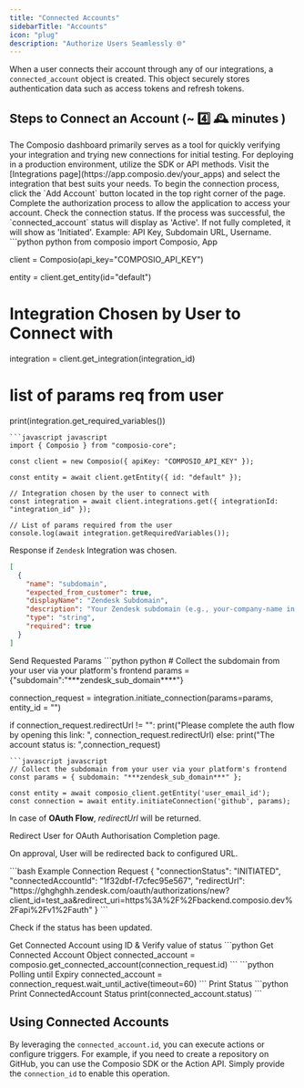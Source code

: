 ```yaml
---
title: "Connected Accounts"
sidebarTitle: "Accounts"
icon: "plug"
description: "Authorize Users Seamlessly 🌐"
---
```


When a user connects their account through any of our integrations, a `connected_account` object is created. This object securely stores authentication data such as access tokens and refresh tokens.

## Steps to Connect an Account (~ 4️⃣ 🕰️ minutes )

<Tabs>
<Tab title="Adding Account via Dashboard">
The Composio dashboard primarily serves as a tool for quickly verifying your integration and trying new connections for initial testing. 
For deploying in a production environment, utilize the SDK or API methods.

<Steps>
<Step title="Select the Preferred Integration">
Visit the [Integrations page](https://app.composio.dev/your_apps) and select the integration that best suits your needs.
</Step>
<Step title="Connect Your Account">
To begin the connection process, click the `Add Account` button located in the top right corner of the page.
</Step>
<Step title="Complete Auth Flow">
Complete the authorization process to allow the application to access your account.
</Step>
<Step title="Verify Connection Status">
Check the connection status. If the process was successful, the `connected_account` status will display as 'Active'. If not fully completed, it will show as 'Initiated'.
</Step>
</Steps>
</Tab>
<Tab title="Add account via SDK">
<Steps>
<Step title="Gather Integration Parameters">
Example: API Key, Subdomain URL, Username.

<CodeGroup>
```python python 
from composio import Composio, App

client = Composio(api_key="COMPOSIO_API_KEY")

entity = client.get_entity(id="default")

# Integration Chosen by User to Connect with

integration = client.get_integration(integration_id)

# list of params req from user

print(integration.get_required_variables())

```
```javascript javascript
import { Composio } from "composio-core";

const client = new Composio({ apiKey: "COMPOSIO_API_KEY" });

const entity = await client.getEntity({ id: "default" });

// Integration chosen by the user to connect with
const integration = await client.integrations.get({ integrationId: "integration_id" });

// List of params required from the user
console.log(await integration.getRequiredVariables());
```
</CodeGroup>

Response if `Zendesk` Integration was chosen.
<CodeGroup>
```json Example Response
[
  {
    "name": "subdomain",
    "expected_from_customer": true,
    "displayName": "Zendesk Subdomain",
    "description": "Your Zendesk subdomain (e.g., your-company-name in your-company-name.zendesk.com)",
    "type": "string",
    "required": true
  }
]
```

</CodeGroup>
</Step>

<Step title="Initiate Connection Request">
Send Requested Params
<CodeGroup>
```python python 
# Collect the subdomain from your user via your platform's frontend
params = {"subdomain":"***zendesk_sub_domain****"}

connection_request = integration.initiate_connection(params=params, entity_id = "")

if connection_request.redirectUrl != "":
print("Please complete the auth flow by opening this link: ", connection_request.redirectUrl)
else:
print("The account status is: ",connection_request)
```
```javascript javascript
// Collect the subdomain from your user via your platform's frontend
const params = { subdomain: "***zendesk_sub_domain***" };

const entity = await composio_client.getEntity('user_email_id');
const connection = await entity.initiateConnection('github', params);

```
</CodeGroup>
</Step>
<Step title="Authorisation Flow Redirect (Optional)">

In case of **OAuth Flow**, _redirectUrl_ will be returned.

<Tip>
Redirect User for OAuth Authorisation Completion page.
</Tip>

On approval, User will be redirected back to configured URL.

<CodeGroup>
```bash Example Connection Request
{
    "connectionStatus": "INITIATED",
    "connectedAccountId": "1f32dbf-f7cfec95e567",
    "redirectUrl": "https://ghghghh.zendesk.com/oauth/authorizations/new?client_id=test_aa&redirect_uri=https%3A%2F%2Fbackend.composio.dev%2Fapi%2Fv1%2Fauth"
}
```
</CodeGroup>

</Step>

<Step title="Validate Connection Request">

Check if the status has been updated.

<AccordionGroup title="Get Status of Connection Request">
<Accordion title="Fetch ConnectedAccount">
Get Connected Account using ID & Verify value of status
<CodeGroup>
```python Get Connected Account Object
connected_account = composio.get_connected_account(connection_request.id)
```
</CodeGroup>
</Accordion>

<Accordion title="Poll using `Wait` Method">
<CodeGroup>
```python Polling until Expiry
connected_account = connection_request.wait_until_active(timeout=60)
```
</CodeGroup>
</Accordion>
</AccordionGroup>
Print Status 
<CodeGroup>
```python Print ConnectedAccount Status
print(connected_account.status)
```
</CodeGroup>
</Step>
</Steps>
</Tab>
</Tabs>

## Using Connected Accounts

By leveraging the `connected_account.id`, you can execute actions or configure triggers. For example, if you need to create a repository on GitHub, you can use the Composio SDK or the Action API. Simply provide the `connection_id` to enable this operation.
